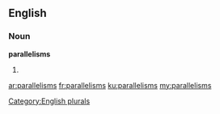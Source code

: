 ==English==

===Noun===
'''parallelisms'''

# {{plural of|[[parallelism]]}}

[[Category:English plurals]]

[[ar:parallelisms]]
[[fr:parallelisms]]
[[ku:parallelisms]]
[[my:parallelisms]]
